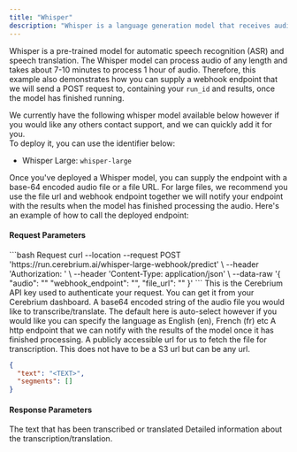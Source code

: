 ```yaml
---
title: "Whisper"
description: "Whisper is a language generation model that receives audio data and performs transcription and or translation, then outputs a text response."
---
```


Whisper is a pre-trained model for automatic speech recognition (ASR) and speech translation.
The Whisper model can process audio of any length and takes about 7-10 minutes to process 1 hour of audio. Therefore, this example also demonstrates how you can supply a webhook endpoint that we will send a POST request to, containing your `run_id` and results, once the model has finished running.

We currently have the following whisper model available below however if you would like any others contact support, and we can quickly add it for you.  
To deploy it, you can use the identifier below:

- Whisper Large: `whisper-large`

Once you've deployed a Whisper model, you can supply the endpoint with a base-64 encoded audio file or a file URL. For large files, we recommend you use the file url and webhook endpoint together we will notify your endpoint with the results when the model has finished processing the audio. Here's an example of how to call the deployed endpoint:

#### Request Parameters

<RequestExample>
```bash Request
  curl --location --request POST 'https://run.cerebrium.ai/whisper-large-webhook/predict' \
      --header 'Authorization: <API_KEY>' \
      --header 'Content-Type: application/json' \
      --data-raw '{
        "audio": "<BASE_64_STRING>"
        "webhook_endpoint": "<WEBHOOK_ENDPOINT>",
        "file_url": "<FILE_URL>"
        }'
```
</RequestExample>

<ParamField header="Authorization" type="string" required>
  This is the Cerebrium API key used to authenticate your request. You can get
  it from your Cerebrium dashboard.
</ParamField>
<ParamField body="audio" type="string" optional>
  A base64 encoded string of the audio file you would like to
  transcribe/translate.
</ParamField>
<ParamField body="language" type="string" optional>
  The default here is auto-select however if you would like you can specify the language as English (en), French (fr) etc
</ParamField>
<ParamField body="webhook_endpoint" type="string" optional>
  A http endpoint that we can notify with the results of the model once it has
  finished processing.
</ParamField>
<ParamField body="file_url" type="string" required>
  A publicly accessible url for us to fetch the file for transcription. This
  does not have to be a S3 url but can be any url.
</ParamField>

<ResponseExample>

```json Response
{
  "text": "<TEXT>",
  "segments": []
}
```

</ResponseExample>

#### Response Parameters

<ResponseField name="text" type="string" required>
  The text that has been transcribed or translated
</ResponseField>
<ResponseField name="segments" type="string" required>
  Detailed information about the transcription/translation.
</ResponseField>
